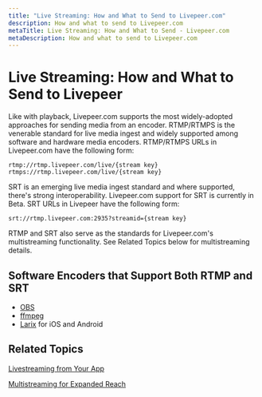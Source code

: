 ```yaml
---
title: "Live Streaming: How and What to Send to Livepeer.com"
description: How and what to send to Livepeer.com
metaTitle: Live Streaming: How and What to Send - Livepeer.com
metaDescription: How and what to send to Livepeer.com
---
```


# Live Streaming: How and What to Send to Livepeer

Like with playback, Livepeer.com supports the most widely-adopted approaches for
sending media from an encoder. RTMP/RTMPS is the venerable standard for live
media ingest and widely supported among software and hardware media encoders.
RTMP/RTMPS URLs in Livepeer.com have the following form:

`rtmp://rtmp.livepeer.com/live/{stream key}`
`rtmps://rtmp.livepeer.com/live/{stream key}`

SRT is an emerging live media ingest standard and where supported, there's
strong interoperability. Livepeer.com support for SRT is currently in Beta. SRT
URLs in Livepeer have the following form:

`srt://rtmp.livepeer.com:2935?streamid={stream key}`

RTMP and SRT also serve as the standards for Livepeer.com's multistreaming
functionality. See Related Topics below for multistreaming details.

## Software Encoders that Support Both RTMP and SRT

- [OBS](https://obsproject.com/)
- [ffmpeg](https://ffmpeg.org/)
- [Larix](https://softvelum.com/larix/) for iOS and Android

## Related Topics

[Livestreaming from Your App](../developing-and-prototyping/livestreaming-from-your-app)

[Multistreaming for Expanded Reach](../multistreaming/multistreaming-for-expanded-reach)
